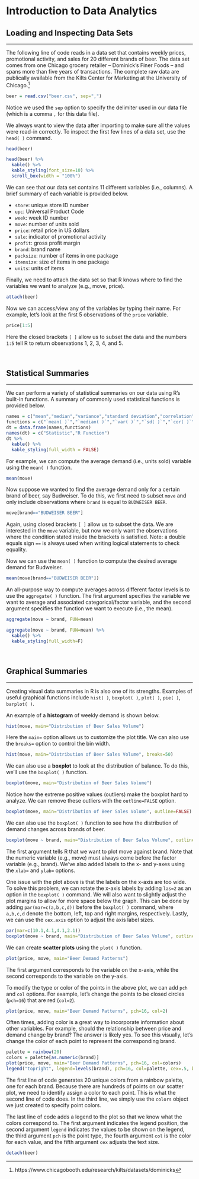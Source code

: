 # Introduction to Data Analytics

## Loading and Inspecting Data Sets
<hr>

The following line of code reads in a data set that contains weekly prices, promotional activity, and sales for 20 different brands of beer. The data set comes from one Chicago grocery retailer -- Dominick's Finer Foods --  and spans more than five years of transactions. The complete raw data are publically available from the Kilts Center for Marketing at the University of Chicago.^[https://www.chicagobooth.edu/research/kilts/datasets/dominicks]

```r
beer = read.csv("beer.csv", sep=",")
```

Notice we used the `sep` option to specify the delimiter used in our data file (which is a comma `,` for this data file).

We always want to view the data after importing to make sure all the values were read-in correctly. To inspect the first few lines of a data set, use the `head( )` command.

```r
head(beer)
```

```r
head(beer) %>% 
  kable() %>%
  kable_styling(font_size=10) %>%
  scroll_box(width = "100%")
```

We can see that our data set contains 11 different variables (i.e., columns). A brief summary of each variable is provided below. 

- `store`: unique store ID number 
- `upc`: Universal Product Code
- `week`: week ID number
- `move`: number of units sold
- `price`: retail price in US dollars
- `sale`: indicator of promotional activity
- `profit`: gross profit margin
- `brand`: brand name
- `packsize`: number of items in one package
- `itemsize`: size of items in one package
- `units`: units of items

Finally, we need to attach the data set so that R knows where to find the variables we want to analyze (e.g., move, price).


```r
attach(beer)
```

Now we can access/view any of the variables by typing their name. For example, let's look at the first 5 observations of the `price` variable.

```r
price[1:5]
```

Here the closed brackets `[ ]` allow us to subset the data and the numbers `1:5` tell R to return observations 1, 2, 3, 4, and 5.

<br>

## Statistical Summaries
<hr>

We can perform a variety of statistical summaries on our data using R's built-in functions. A summary of commonly used statistical functions is provided below.

```r
names = c("mean","median","variance","standard deviation","correlation")
functions = c("`mean( )`","`median( )`","`var( )`","`sd( )`","`cor( )`")
dt = data.frame(names,functions)
names(dt) = c("Statistic","R Function")
dt %>%
  kable() %>%
  kable_styling(full_width = FALSE)
```

For example, we can compute the average demand (i.e., units sold) variable using the `mean( )` function.


```r
mean(move)
```


Now suppose we wanted to find the average demand only for a certain brand of beer, say Budweiser. To do this, we first need to subset `move` and only include observations where `brand` is equal to `BUDWEISER BEER`.


```r
move[brand=="BUDWEISER BEER"]
```

Again, using closed brackets `[ ]` allow us to subset the data. We are interested in the `move` variable, but now we only want the observations where the condition stated inside the brackets is satisfied. Note: a double equals sign `==` is always used when writing logical statements to check equality.

Now we can use the `mean( )` function to compute the desired average demand for Budweiser.


```r
mean(move[brand=="BUDWEISER BEER"])
```

An all-purpose way to compute averages across different factor levels is to use the `aggregate( )` function. The first argument specifies the variable we want to average and associated categorical/factor variable, and the second argument specifies the function we want to execute (i.e., the mean).


```r
aggregate(move ~ brand, FUN=mean)
```

```r
aggregate(move ~ brand, FUN=mean) %>%
  kable() %>%
  kable_styling(full_width=F)
```

<br>

## Graphical Summaries
<hr>

Creating visual data summaries in R is also one of its strengths. Examples of useful graphical functions include `hist( )`, `boxplot( )`, `plot( )`, `pie( )`, `barplot( )`.

An example of a **histogram** of weekly demand is shown below.

```r
hist(move, main="Distribution of Beer Sales Volume")
```

Here the `main=` option allows us to customize the plot title. We can also use the `breaks=` option to control the bin width.

```r
hist(move, main="Distribution of Beer Sales Volume", breaks=50)
```


We can also use a **boxplot** to look at the distribution of balance. To do this, we'll use the `boxplot( )` function.


```r
boxplot(move, main="Distribution of Beer Sales Volume")
```


Notice how the extreme positive values (outliers) make the boxplot hard to analyze. We can remove these outliers with the `outline=FALSE` option.


```r
boxplot(move, main="Distribution of Beer Sales Volume", outline=FALSE)
```

We can also use the `boxplot( )` function to see how the distribution of demand changes across brands of beer.


```r
boxplot(move ~ brand, main="Distribution of Beer Sales Volume", outline=FALSE, xlab="", ylab="weekly units sold")
```


The first argument tells R that we want to plot move against brand. Note that the numeric variable (e.g., move) must always come before the factor variable (e.g., brand). We’ve also added labels to the x- and y-axes using the `xlab=` and `ylab=` options.

One issue with the plot above is that the labels on the x-axis are too wide. To solve this problem, we can rotate the x-axis labels by adding `las=2` as an option in the `boxplot( )` command. We will also want to slightly adjust the plot margins to allow for more space below the graph. This can be done by adding `par(mar=c(a,b,c,d))` before the `boxplot( )` command, where `a,b,c,d` denote the bottom, left, top and right margins, respectively. Lastly, we can use the `cex.axis` option to adjust the axis label sizes.

```r
par(mar=c(10.1,4.1,4.1,2.1))
boxplot(move ~ brand, main="Distribution of Beer Sales Volume", outline=FALSE, xlab="", ylab="weekly units sold", las=2, cex.axis=.75)
```

We can create **scatter plots** using the `plot( )` function.

```r
plot(price, move, main="Beer Demand Patterns")
```

The first argument corresponds to the variable on the x-axis, while the second corresponds to the variable on the y-axis.

To modify the type or color of the points in the above plot, we can add `pch` and `col` options. For example, let's change the points to be closed circles (`pch=16`) that are red (`col=2`).

```r
plot(price, move, main="Beer Demand Patterns", pch=16, col=2)
```

Often times, adding color is a great way to incorporate information about other variables. For example, should the relationship between price and demand change by brand? The answer is likely yes. To see this visually, let's change the color of each point to represent the corresponding brand.


```r
palette = rainbow(20)
colors = palette[as.numeric(brand)]
plot(price, move, main="Beer Demand Patterns", pch=16, col=colors)
legend("topright", legend=levels(brand), pch=16, col=palette, cex=.5, bty="n")
```

The first line of code generates 20 unique colors from a rainbow palette, one for each brand. Because there are hundreds of points on our scatter plot, we need to identify assign a color to each point. This is what the second line of code does. In the third line, we simply use the `colors` object we just created to specify point colors.

The last line of code adds a legend to the plot so that we know what the colors correspond to. The first argument indicates the legend position, the second argument `legend` indicates the values to be shown on the legend, the third argument `pch` is the point type, the fourth argument `col` is the color for each value, and the fifth argument `cex` adjusts the text size.

```r
detach(beer)
```